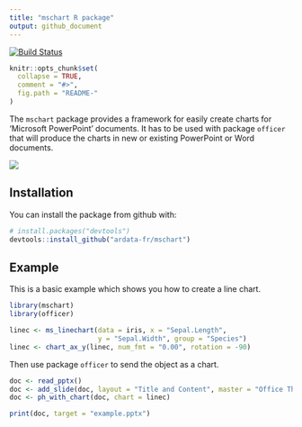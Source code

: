 ```yaml
---
title: "mschart R package"
output: github_document
---
```


<!-- README.md is generated from README.Rmd. Please edit that file -->
[![Build Status](https://travis-ci.org/ardata-fr/mschart.svg?branch=master)](https://travis-ci.org/ardata-fr/mschart)

```r
knitr::opts_chunk$set(
  collapse = TRUE,
  comment = "#>",
  fig.path = "README-"
)
```

The `mschart` package provides a framework for easily create charts for 'Microsoft PowerPoint' documents. It has to be used with package `officer` that will produce 
the charts in new or existing PowerPoint or Word documents.

<img src="tools/ms_barchart.png" align="center"/>

## Installation

You can install the package from github with:

```r
# install.packages("devtools")
devtools::install_github("ardata-fr/mschart")
```

## Example

This is a basic example which shows you how to create a line chart.

```r
library(mschart)
library(officer)

linec <- ms_linechart(data = iris, x = "Sepal.Length",
                      y = "Sepal.Width", group = "Species")
linec <- chart_ax_y(linec, num_fmt = "0.00", rotation = -90)
```

Then use package `officer` to send the object as a chart.

```r
doc <- read_pptx()
doc <- add_slide(doc, layout = "Title and Content", master = "Office Theme")
doc <- ph_with_chart(doc, chart = linec)

print(doc, target = "example.pptx")
```


